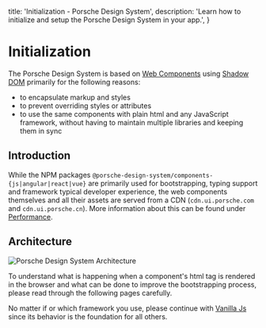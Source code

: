   title: 'Initialization - Porsche Design System',
  description: 'Learn how to initialize and setup the Porsche Design System in your app.',
}

# Initialization

The Porsche Design System is based on [Web Components](https://developer.mozilla.org/en-US/docs/Web/API/Web_components)
using [Shadow DOM](https://developer.mozilla.org/en-US/docs/Web/API/Web_components/Using_shadow_DOM) primarily for the
following reasons:

- to encapsulate markup and styles
- to prevent overriding styles or attributes
- to use the same components with plain html and any JavaScript framework, without having to maintain multiple libraries
and keeping them in sync

## Introduction

While the NPM packages `@porsche-design-system/components-{js|angular|react|vue}` are primarily used for bootstrapping,
typing support and framework typical developer experience, the web components themselves and all their assets are served
from a CDN (`cdn.ui.porsche.com` and `cdn.ui.porsche.cn`).
More information about this can be found under [Performance](must-know/performance/cdn).

## Architecture

![Porsche Design System Architecture](/assets/pds-architecture.png)

To understand what is happening when a component's html tag is rendered in the browser and what can be done to improve
the bootstrapping process, please read through the following pages carefully.

No matter if or which framework you use, please continue with [Vanilla Js](must-know/initialization/vanilla-js) since
its behavior is the foundation for all others.
